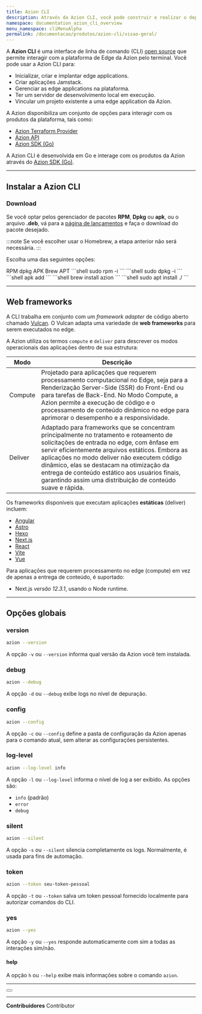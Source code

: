 ```yaml
---
title: Azion CLI
description: Através da Azion CLI, você pode construir e realizar o deploy de edge applications utilizando a linha de comando.
namespace: documentation_azion_cli_overview
menu_namespace: cliMenuAlpha
permalink: /documentacao/produtos/azion-cli/visao-geral/
---
```




A **Azion CLI** é uma interface de linha de comando (CLI) [open source](https://github.com/aziontech/azion-CLI/) que permite interagir com a plataforma de Edge da Azion pelo terminal. Você pode usar a Azion CLI para:

- Inicializar, criar e implantar edge applications.
- Criar aplicações Jamstack.
- Gerenciar as edge applications na plataforma.
- Ter um servidor de desenvolvimento local em execução.
- Vincular um projeto existente a uma edge application da Azion.

A Azion disponibiliza um conjunto de opções para interagir com os produtos da plataforma, tais como:

- [Azion Terraform Provider](/pt-br/documentacao/produtos/terraform-provider/)
- [Azion API](https://api.azion.com/)
- [Azion SDK (Go)](/pt-br/documentacao/devtools/sdk/go/)

A Azion CLI é desenvolvida em Go e interage com os produtos da Azion através do [Azion SDK (Go)](/pt-br/documentacao/devtools/sdk/go/).

---

## Instalar a Azion CLI

### Download

Se você optar pelos gerenciador de pacotes **RPM**, **Dpkg** ou **apk**, ou o arquivo **.deb**, vá para a [página de lançamentos](https://github.com/aziontech/azion-cli/releases) e faça o download do pacote desejado.

:::note 
Se você escolher usar o Homebrew, a etapa anterior não será necessária.
:::

Escolha uma das seguintes opções:


<Tabs client:visible sharedStore="package-managers">
<Fragment slot="tab.rpm">RPM</Fragment>
<Fragment slot="tab.dpkg">dpkg</Fragment>
<Fragment slot="tab.apk">APK</Fragment>
<Fragment slot="tab.brew">Brew</Fragment>
<Fragment slot="tab.deb">APT</Fragment>


<Fragment slot="panel.rpm">
<slot name="rpm" />
```shell
sudo rpm -i <arquivo_baixado>
```
</Fragment>
<Fragment slot="panel.dpkg">
<slot name="dpkg" />
```shell
sudo dpkg -i <arquivo_baixado>
```
</Fragment>
<Fragment slot="panel.apk">
<slot name="apk" />
```shell
apk add <arquivo_baixado>
```
</Fragment>
<Fragment slot="panel.brew">
<slot name="brew" />
```shell
brew install azion
```
</Fragment>

<Fragment slot="panel.deb">
<slot name="deb" />
```shell
sudo apt install  ./<filepath_arquivo>
```
</Fragment>
</Tabs>

---

## Web frameworks

A CLI trabalha em conjunto com um *framework adapter* de código aberto chamado [Vulcan](https://github.com/aziontech/vulcan). O Vulcan adapta uma variedade de **web frameworks** para serem executados no edge.

A Azion utiliza os termos `compute` e `deliver` para descrever os modos operacionais das aplicações dentro de sua estrutura:

| Modo    | Descrição |
| ------- | --------- |
| Compute | Projetado para aplicações que requerem processamento computacional no Edge, seja para a Renderização Server-Side (SSR) do Front-End ou para tarefas de Back-End. No Modo Compute, a Azion permite a execução de código e o processamento de conteúdo dinâmico no edge para aprimorar o desempenho e a responsividade. |
| Deliver | Adaptado para frameworks que se concentram principalmente no tratamento e roteamento de solicitações de entrada no edge, com ênfase em servir eficientemente arquivos estáticos. Embora as aplicações no modo deliver não executem código dinâmico, elas se destacam na otimização da entrega de conteúdo estático aos usuários finais, garantindo assim uma distribuição de conteúdo suave e rápida. |

Os frameworks disponíveis que executam aplicações **estáticas** (deliver) incluem:

- [Angular](/pt-br/documentacao/produtos/cli/frameworks/angular/)
- [Astro](/pt-br/documentacao/produtos/cli/frameworks/astro/)
- [Hexo](/pt-br/documentacao/produtos/cli/frameworks/hexo/)
- [Next.js](/pt-br/documentacao/produtos/cli/frameworks/next/)
- [React](/pt-br/documentacao/produtos/cli/frameworks/react/)
- [Vite](/pt-br/documentacao/produtos/cli/frameworks/vite/)
- [Vue](/pt-br/documentacao/produtos/cli/frameworks/vue/)

Para aplicações que requerem processamento no edge (compute) em vez de apenas a entrega de conteúdo, é suportado:

- Next.js *versão 12.3.1*, usando o Node runtime.

---

## Opções globais

### version 

```sh 
azion --version
```

A opção `-v` ou `--version` informa qual versão da Azion você tem instalada.

### debug 

```sh 
azion --debug
```

A opção `-d` ou `--debug` exibe logs no nível de depuração.

### config 

```sh 
azion --config
```

A opção `-c` ou `--config` define a pasta de configuração da Azion apenas para o comando atual, sem alterar as configurações persistentes.

### log-level 

```sh 
azion --log-level info
```

A opção `-l` ou `--log-level` informa o nível de log a ser exibido. As opções são:

- `info` (padrão)
- `error`
- `debug`

### silent 

```sh 
azion --silent
```

A opção `-s` ou `--silent` silencia completamente os logs. Normalmente, é usada para fins de automação.

### token 

```sh 
azion --token seu-token-pessoal
```

A opção `-t` ou `--token` salva um token pessoal fornecido localmente para autorizar comandos do CLI.

### yes 

```sh 
azion --yes
```

A opção `-y` ou `--yes` responde automaticamente com sim a todas as interações sim/não.

#### help

A opção `h` ou `--help` exibe mais informações sobre o comando `azion`.

---

<Button href="/pt-br/documentacao/produtos/cli/beta/" text="versões anteriores do Azion CLI 1.0.0" variant="secondary"> 
</Button>



---


**Contribuidores** <ContributorList>Contributor</ContributorList>
